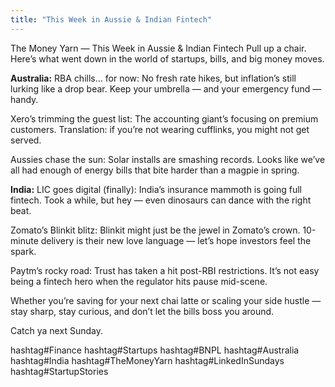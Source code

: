 ```yaml
---
title: "This Week in Aussie & Indian Fintech"
---
```



<div className={styles.preserve}>

The Money Yarn — This Week in Aussie & Indian Fintech
Pull up a chair. Here’s what went down in the world of startups, bills, and big money moves.

**Australia:**
RBA chills… for now: No fresh rate hikes, but inflation’s still lurking like a drop bear. Keep your umbrella — and your emergency fund — handy.

Xero’s trimming the guest list: The accounting giant’s focusing on premium customers. Translation: if you’re not wearing cufflinks, you might not get served.

Aussies chase the sun: Solar installs are smashing records. Looks like we’ve all had enough of energy bills that bite harder than a magpie in spring.

**India:**
LIC goes digital (finally): India’s insurance mammoth is going full fintech. Took a while, but hey — even dinosaurs can dance with the right beat.

Zomato’s Blinkit blitz: Blinkit might just be the jewel in Zomato’s crown. 10-minute delivery is their new love language — let’s hope investors feel the spark.

Paytm’s rocky road: Trust has taken a hit post-RBI restrictions. It’s not easy being a fintech hero when the regulator hits pause mid-scene.


Whether you’re saving for your next chai latte or scaling your side hustle — stay sharp, stay curious, and don’t let the bills boss you around.

Catch ya next Sunday.

hashtag#Finance hashtag#Startups hashtag#BNPL hashtag#Australia hashtag#India hashtag#TheMoneyYarn hashtag#LinkedInSundays hashtag#StartupStories


</div>
